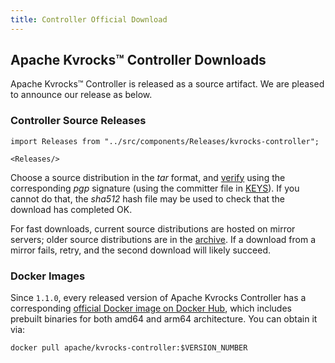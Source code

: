 ```yaml
---
title: Controller Official Download
---
```


## Apache Kvrocks™ Controller Downloads

Apache Kvrocks™ Controller is released as a source artifact. We are pleased to announce our release as below.

### Controller Source Releases

````mdx-code-block
import Releases from "../src/components/Releases/kvrocks-controller";

<Releases/>
````

Choose a source distribution in the *tar* format, and [verify](https://www.apache.org/dyn/closer.cgi#verify) using the corresponding *pgp* signature (using the committer file in [KEYS](https://downloads.apache.org/kvrocks/KEYS)).  If you cannot do that, the *sha512* hash file may be used to check that the download has completed OK.

For fast downloads, current source distributions are hosted on mirror servers; older source distributions are in the
[archive](https://archive.apache.org/dist/kvrocks/kvrocks-controller). If a download from a mirror fails, retry, and the second download will likely succeed.

### Docker Images

Since `1.1.0`, every released version of Apache Kvrocks Controller has a corresponding [official Docker image on Docker Hub](https://hub.docker.com/r/apache/kvrocks-controller), which includes prebuilt binaries for both amd64 and arm64 architecture. You can obtain it via:

```shell
docker pull apache/kvrocks-controller:$VERSION_NUMBER
```

